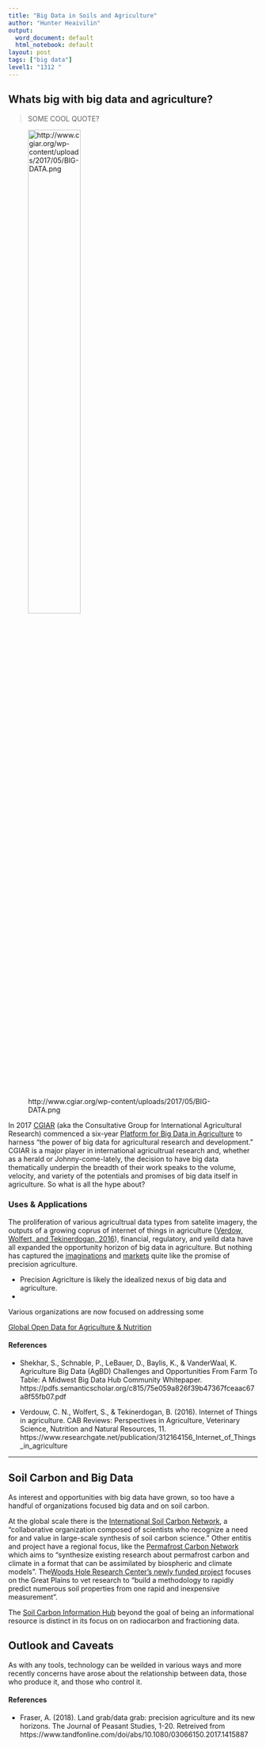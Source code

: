 ```yaml
---
title: "Big Data in Soils and Agriculture"
author: "Hunter Heaivilin"
output:
  word_document: default
  html_notebook: default
layout: post
tags: ["big data"]
level1: "1312 "
---
```


## Whats big with big data and agriculture?
>SOME COOL QUOTE?

![http://www.cgiar.org/wp-content/uploads/2017/05/BIG-DATA.png](BIG-DATA.png){width=50%}



In 2017 [CGIAR](http://www.cgiar.org/) (aka the Consultative Group for International Agricultural Research) commenced a six-year [Platform for Big Data in Agriculture](http://bigdata.cgiar.org/) to harness "the power of big data for agricultural research and development." CGIAR is a major player in international agricultrual research and, whether as a herald or Johnny-come-lately, the decision to have big data thematically underpin the breadth of their work speaks to the volume, velocity, and variety of the potentials and promises of big data itself in agriculture. So what is all the hype about?

### Uses & Applications
The proliferation of various agricultrual data types from satelite imagery, the outputs of a growing coprus of internet of things in agriculture ([Verdow, Wolfert, and Tekinerdogan, 2016](https://www.researchgate.net/publication/312164156_Internet_of_Things_in_agriculture)), financial, regulatory, and yeild data have all expanded the opportunity horizon of big data in agriculture. But nothing has captured the [imaginations](http://fortune.com/2014/05/30/cropping-up-on-every-farm-big-data-technology/) and [markets](https://www.reuters.com/brandfeatures/venture-capital/article?id=14966) quite like the promise of precision agriculture.    

- Precision Agriclture is likely the idealized nexus of big data and agriculture. 
- 


Various organizations are now focused on addressing some

[Global Open Data for Agriculture & Nutrition](http://www.godan.info/)


#### References
- Shekhar, S., Schnable, P., LeBauer, D., Baylis, K., & VanderWaal, K. Agriculture Big Data (AgBD) Challenges and Opportunities From Farm To Table: A Midwest Big Data Hub Community Whitepaper. https://pdfs.semanticscholar.org/c815/75e059a826f39b47367fceaac67a8f55fb07.pdf

- Verdouw, C. N., Wolfert, S., & Tekinerdogan, B. (2016). Internet of Things in agriculture. CAB Reviews: Perspectives in Agriculture, Veterinary Science, Nutrition and Natural Resources, 11. https://www.researchgate.net/publication/312164156_Internet_of_Things_in_agriculture

*** 
## Soil Carbon and Big Data
As interest and opportunities with big data have grown, so too have a handful of organizations  focused big data and on soil carbon. 

At the global scale there is the [International Soil Carbon Network](http://iscn.fluxdata.org/), a “collaborative organization composed of scientists who recognize a need for and value in large-scale synthesis of soil carbon science.”  Other entitis and project have a regional focus, like the [Permafrost Carbon Network](http://www.permafrostcarbon.org/) which aims to "synthesize existing research about permafrost carbon and climate in a format that can be assimilated by biospheric and climate models". The[Woods Hole Research Center's newly funded project](https://portal.nifa.usda.gov/web/crisprojectpages/1012267-soil-carbon-cycle-science-in-the-big-data-era.html) focuses on the Great Plains to vet research to "build a methodology to rapidly predict numerous soil properties from one rapid and inexpensive measurement".


The [Soil Carbon Information Hub](https://powellcenter-soilcarbon.github.io/SOC-Hub/) beyond the goal of being an informational resource is distinct in its focus on on radiocarbon and fractioning data.


## Outlook and Caveats
As with any tools, technology can be weilded in various ways and more recently concerns have arose about the relationship between data, those who produce it, and those who control it. 

#### References
- Fraser, A. (2018). Land grab/data grab: precision agriculture and its new horizons. The Journal of Peasant Studies, 1-20. Retreived from https://www.tandfonline.com/doi/abs/10.1080/03066150.2017.1415887

<!-- So, will big data in agriculture be a Chimera, our own frankenstein's monster, or  ??? -->







